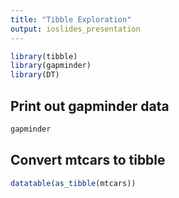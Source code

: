 ```yaml
---
title: "Tibble Exploration"
output: ioslides_presentation
---
```

```r
library(tibble)
library(gapminder)
library(DT)
```

## Print out gapminder data
```r
gapminder
```
## Convert mtcars to tibble
```r
datatable(as_tibble(mtcars))
```
<!-- this is a comment -->